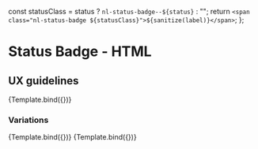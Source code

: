 
  const statusClass = status ? `nl-status-badge--${status}` : "";
  return `<span class="nl-status-badge ${statusClass}">${sanitize(label)}</span>`;
};

<Meta title="HTML/Status Badge" argTypes={argTypes} parameters={getParameters(Template)} decorators={decorators} />

# Status Badge - HTML

## UX guidelines

<Canvas>
  <Story name="Success" args={{ status: "success", label: "Online" }}>
    {Template.bind({})}
  </Story>
</Canvas>

<ArgsTable story="Success" />

### Variations

<Canvas>
  <Story id="html-status-badge--success"></Story>
  <Story name="Warning" args={{ status: "warning", label: "Connecting..." }}>
    {Template.bind({})}
  </Story>
  <Story name="Error" args={{ status: "error", label: "Offline" }}>
    {Template.bind({})}
  </Story>
</Canvas>
